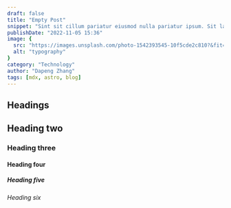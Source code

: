 ```yaml
---
draft: false
title: "Empty Post"
snippet: "Sint sit cillum pariatur eiusmod nulla pariatur ipsum. Sit laborum anim qui mollit tempor pariatur nisi minim dolor. Aliquip et adipisicing sit sit fugiat"
publishDate: "2022-11-05 15:36"
image: {
  src: "https://images.unsplash.com/photo-1542393545-10f5cde2c810?&fit=crop&w=430&h=240",
  alt: "typography"
}
category: "Technology"
author: "Dapeng Zhang"
tags: [mdx, astro, blog]
---
```



## <a name="Headings"></a>Headings


## Heading two


### Heading three


#### Heading four


##### Heading five


###### Heading six



